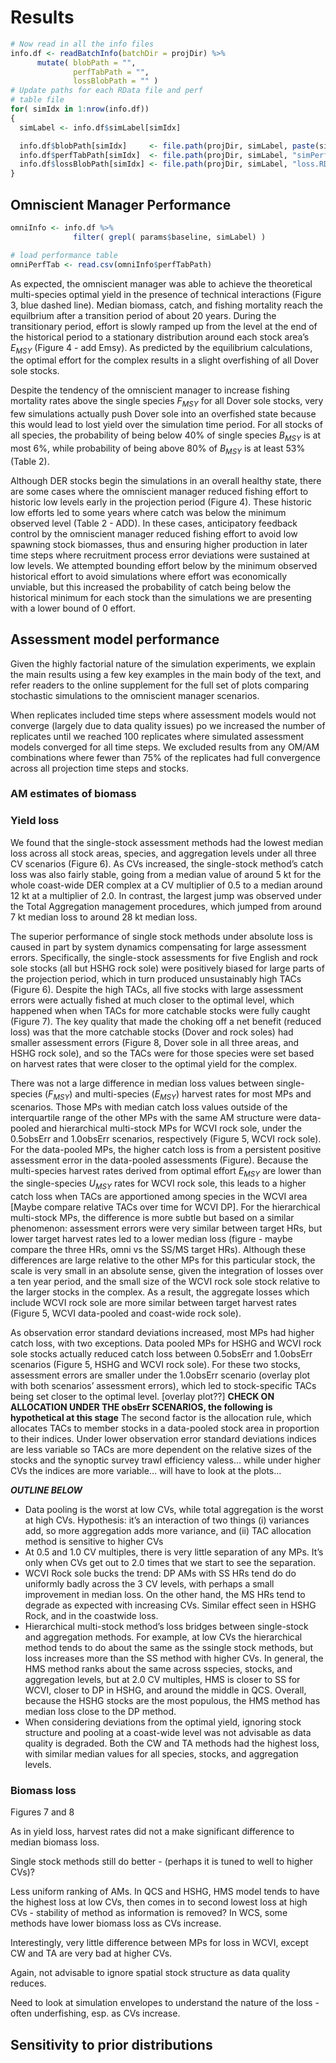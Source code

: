 # Results

```r
# Now read in all the info files
info.df <- readBatchInfo(batchDir = projDir) %>%
      mutate( blobPath = "", 
              perfTabPath = "", 
              lossBlobPath = "" )
# Update paths for each RData file and perf 
# table file
for( simIdx in 1:nrow(info.df))
{
  simLabel <- info.df$simLabel[simIdx]

  info.df$blobPath[simIdx]     <- file.path(projDir, simLabel, paste(simLabel,".RData",sep = "") )
  info.df$perfTabPath[simIdx]  <- file.path(projDir, simLabel, "simPerfStats.csv" )
  info.df$lossBlobPath[simIdx] <- file.path(projDir, simLabel, "loss.RData" )
}


```


## Omniscient Manager Performance

```r
omniInfo <- info.df %>% 
              filter( grepl( params$baseline, simLabel) )

# load performance table
omniPerfTab <- read.csv(omniInfo$perfTabPath)


```

As expected, the omniscient manager was able to
achieve the theoretical multi-species optimal yield
in the presence of technical interactions (Figure 3,
blue dashed line). Median biomass, catch, and 
fishing mortality reach the equilbrium after a 
transition period of about 20 years. During
the transitionary period, effort is slowly ramped up from
the level at the end of the historical period to a 
stationary distribution around each stock area's $E_{MSY}$
(Figure 4 - add Emsy). As predicted by the 
equilibrium calculations, the optimal effort for the 
complex results in a slight overfishing of all Dover sole 
stocks.

Despite the tendency of the omniscient manager to increase fishing
mortality rates above the single species $F_{MSY}$
for all Dover sole stocks, very few simulations actually push 
Dover sole into an overfished state because this would
lead to lost yield over the simulation time period. 
For all stocks of all species, the probability of being 
below 40% of single species $B_{MSY}$ is at most 6%, 
while probability of being above 80% of $B_{MSY}$ is at 
least 53% (Table 2). 

Although DER stocks begin the simulations in an overall
healthy state, there are some cases where the omniscient manager 
reduced fishing effort to historic low levels early in the 
projection period (Figure 4). These historic low efforts 
led to some years where catch was below the minimum observed 
level (Table 2 - ADD). In these cases, anticipatory feedback
control by the omniscient manager reduced fishing effort
to avoid low spawning stock biomasses, thus and ensuring 
higher production in later time steps where 
recruitment process error deviations were 
sustained at low levels. We attempted bounding effort 
below by the minimum observed historical effort to avoid 
simulations where effort was economically unviable, but this
increased the probability of catch being below the historical
minimum for each stock than the simulations we are presenting
with a lower bound of 0 effort.


## Assessment model performance

Given the highly factorial nature of the simulation
experiments, we explain the main results using a few 
key examples in the main body of the text, and refer
readers to the online supplement for the full set of plots 
comparing stochastic simulations to the omniscient manager
scenarios.

When replicates included time steps where assessment models would 
not converge (largely due to data quality issues)
po we increased the number of replicates until we reached
100 replicates where simulated assessment models 
converged for all time steps. We excluded results from
any OM/AM combinations where fewer than 
75\% of the replicates had full convergence across 
all projection time steps and stocks.

### AM estimates of biomass





### Yield loss

We found that the single-stock assessment methods had 
the lowest median loss across all stock areas, species, 
and aggregation levels under all three CV scenarios (Figure 6). 
As CVs increased, the single-stock method's catch loss was also
fairly stable, going from a median value of around 5 kt
for the whole coast-wide DER complex at a CV multiplier of
0.5 to a median around 12 kt at a multiplier of 2.0. In
contrast, the largest jump was observed under the 
Total Aggregation management procedures, which 
jumped from around 7 kt median loss to around 28 kt median 
loss.

The superior performance of single stock methods under 
absolute loss is caused in part by system dynamics
compensating for large assessment errors. Specifically, 
the single-stock assessments for five English and rock sole
stocks (all but HSHG rock sole) were positively biased
for large parts of the projection period, which in
turn produced unsustainably high TACs (Figure 6). 
Despite the high TACs, all five stocks with large assessment 
errors were actually fished at much closer to the optimal 
level, which happened when when TACs for more catchable 
stocks were fully caught (Figure 7). The key 
quality that made the choking off a net benefit (reduced
loss) was that the more catchable stocks (Dover and rock soles) 
had smaller assessment errors (Figure 8, Dover sole in
all three areas, and HSHG rock sole), and so the TACs were 
for those species were set based on harvest rates that were closer 
to the optimal yield for the complex. 

There was not a large difference in median loss values
between single-species ($F_{MSY}$) and multi-species ($E_{MSY}$)
harvest rates for most MPs and scenarios. Those MPs with
median catch loss values outside of the interquartile range of 
the other MPs with the same AM structure were data-pooled and 
hierarchical multi-stock MPs for WCVI rock sole, under the 
0.5obsErr and 1.0obsErr scenarios, respectively (Figure 5, 
WCVI rock sole). For the data-pooled MPs, the higher catch loss 
is from a persistent positive assessment error in the data-pooled
assessments (Figure). Because the multi-species harvest rates derived
from optimal effort $E_{MSY}$ are lower than the single-species
$U_{MSY}$ rates for WCVI rock sole, this leads to a higher 
catch loss when TACs are apportioned among species in the WCVI
area [Maybe compare relative TACs over time for WCVI DP]. 
For the hierarchical multi-stock MPs, the difference 
is more subtle but based on a similar phenomenon: 
assessment errors were very similar between target HRs, but 
lower target harvest rates led to a lower median loss 
(figure - maybe compare the three HRs, omni vs the SS/MS 
target HRs). Although these differences are large relative 
to the other MPs for this particular stock, the scale is very small in
an absolute sense, given the integration of losses over
a ten year period, and the small size of the WCVI rock sole stock
relative to the larger stocks in the complex.
As a result, the aggregate losses which include WCVI
rock sole are more similar between target harvest rates 
(Figure 5, WCVI data-pooled and coast-wide rock sole).

As observation error standard deviations increased, most 
MPs had higher catch loss, with two exceptions. Data pooled MPs 
for HSHG and WCVI rock sole stocks actually reduced catch
loss between 0.5obsErr and 1.0obsErr scenarios (Figure 5,
HSHG and WCVI rock sole). For these two stocks, assessment
errors are smaller under the 1.0obsErr scenario (overlay
plot with both scenarios' assessment errors), which
led to stock-specific TACs being set closer to the 
optimal level. [overlay plot??]
**CHECK ON ALLOCATION UNDER THE obsErr SCENARIOS,
the following is hypothetical at this stage**
The second factor is the allocation rule, which allocates
TACs to member stocks in a data-pooled stock area in 
proportion to their indices. Under lower observation
error standard deviations indices are less variable
so TACs are more dependent on the relative sizes
of the stocks and the synoptic survey trawl efficiency
valess... while under higher CVs the indices are more 
variable... will have to look at the plots...


***OUTLINE BELOW***

- Data pooling is the worst at low CVs, while total aggregation
is the worst at high CVs. Hypothesis: it's an interaction
of two things (i) variances add, so more aggregation
adds more variance, and (ii) TAC allocation method
is sensitive to higher CVs
- At 0.5 and 1.0 CV multiples, there is very little separation of 
any MPs. It's only when CVs get out to 2.0 times 
that we start to see the separation. 
- WCVI Rock sole bucks the trend: DP AMs with SS HRs tend do do 
uniformly badly across the 3 CV levels, with perhaps a small
improvement in median loss. On the other hand, the MS HRs
tend to degrade as expected with increasing CVs. Similar effect 
seen in HSHG Rock, and in the coastwide loss.
- Hierarchical multi-stock method's loss bridges between single-stock
and aggregation methods. For example, at low CVs the hierarchical
method tends to do about the same as the ssingle stock methods, but loss
increases more than the SS method with higher CVs. In general, the
HMS method ranks about the same across sspecies, stocks, and aggregation
levels, but at 2.0 CV multiples, HMS is closer to SS for WCVI,
closer to DP in HSHG, and around the middle in QCS. Overall, because
the HSHG stocks are the most populous, the HMS method has median loss
close to the DP method.
- When considering deviations from the optimal yield, ignoring stock 
structure and pooling at a coast-wide level was not advisable as
data quality is degraded. Both the CW and TA methods had the highest
loss, with similar median values for all species, stocks, and aggregation
levels.





### Biomass loss

Figures 7 and 8

As in yield loss, harvest rates did not a make significant difference
to median biomass loss.

Single stock methods still do better - (perhaps it is tuned to well to 
higher CVs)?

Less uniform ranking of AMs. In QCS and HSHG, HMS model tends to
have the highest loss at low CVs, then comes in to second lowest loss
at high CVs - stability of method as information is removed? In WCS,
some methods have lower biomass loss as CVs increase.

Interestingly, very little difference between MPs for loss in WCVI,
except CW and TA are very bad at higher CVs.

Again, not advisable to ignore spatial stock structure as data
quality reduces.

Need to look at simulation envelopes to understand the nature of
the loss - often underfishing, esp. as CVs increase.



## Sensitivity to prior distributions


